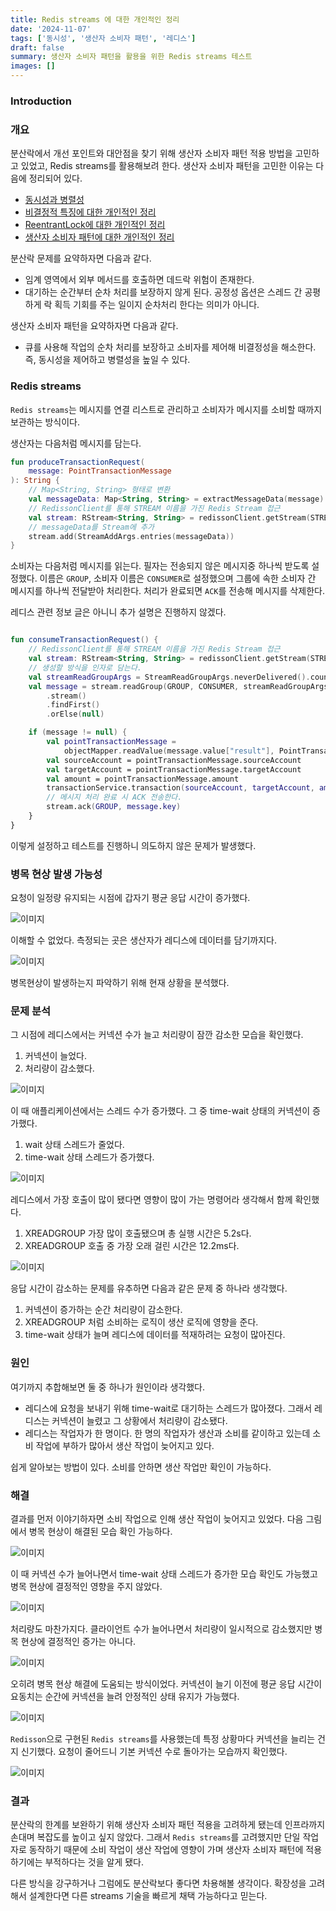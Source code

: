 ```yaml
---
title: Redis streams 에 대한 개인적인 정리
date: '2024-11-07'
tags: ['동시성', '생산자 소비자 패턴', '레디스']
draft: false
summary: 생산자 소비자 패턴을 활용을 위한 Redis streams 테스트
images: []
---
```


### Introduction

<TOCInline toc={props.toc} exclude="Introduction" />

### 개요

분산락에서 개선 포인트와 대안점을 찾기 위해 생산자 소비자 패턴 적용 방법을 고민하고 있었고, Redis streams를 활용해보려 한다.
생산자 소비자 패턴을 고민한 이유는 다음에 정리되어 있다.

- [동시성과 병렬성](https://tis-blog.vercel.app/blog/books/concurrency-7/0)
- [비결정적 특징에 대한 개인적인 정리](https://tis-blog.vercel.app/blog/books/concurrency-7/1_1)
- [ReentrantLock에 대한 개인적인 정리](https://tis-blog.vercel.app/blog/books/concurrency-7/1_2)
- [생산자 소비자 패턴에 대한 개인적인 정리](https://tis-blog.vercel.app/blog/books/concurrency-7/1_3)

분산락 문제를 요약하자면 다음과 같다.

- 임계 영역에서 외부 메서드를 호출하면 데드락 위험이 존재한다.
- 대기하는 순간부터 순차 처리를 보장하지 않게 된다. 공정성 옵션은 스레드 간 공평하게 락 획득 기회를 주는 일이지 순차처리 한다는 의미가 아니다.

생산자 소비자 패턴을 요약하자면 다음과 같다.

- 큐를 사용해 작업의 순차 처리를 보장하고 소비자를 제어해 비결정성을 해소한다. 즉, 동시성을 제어하고 병렬성을 높일 수 있다.

### Redis streams

`Redis streams`는 메시지를 연결 리스트로 관리하고 소비자가 메시지를 소비할 때까지 보관하는 방식이다.

생산자는 다음처럼 메시지를 담는다.

```kotlin
fun produceTransactionRequest(
    message: PointTransactionMessage
): String {
    // Map<String, String> 형태로 변환
    val messageData: Map<String, String> = extractMessageData(message)
    // RedissonClient를 통해 STREAM 이름을 가진 Redis Stream 접근
    val stream: RStream<String, String> = redissonClient.getStream(STREAM)
    // messageData를 Stream에 추가
    stream.add(StreamAddArgs.entries(messageData))
}
```

소비자는 다음처럼 메시지를 읽는다. 필자는 전송되지 않은 메시지중 하나씩 받도록 설정했다.
이름은 `GROUP`, 소비자 이름은 `CONSUMER`로 설정했으며 그룹에 속한 소비자 간 메시지를 하나씩 전달받아 처리한다.
처리가 완료되면 `ACK`를 전송해 메시지를 삭제한다.

레디스 관련 정보 글은 아니니 추가 설명은 진행하지 않겠다.

```kotlin

fun consumeTransactionRequest() {
    // RedissonClient를 통해 STREAM 이름을 가진 Redis Stream 접근
    val stream: RStream<String, String> = redissonClient.getStream(STREAM)
    // 생성할 방식을 인자로 담는다.
    val streamReadGroupArgs = StreamReadGroupArgs.neverDelivered().count(1)
    val message = stream.readGroup(GROUP, CONSUMER, streamReadGroupArgs).entries
        .stream()
        .findFirst()
        .orElse(null)

    if (message != null) {
        val pointTransactionMessage =
            objectMapper.readValue(message.value["result"], PointTransactionMessage::class.java)
        val sourceAccount = pointTransactionMessage.sourceAccount
        val targetAccount = pointTransactionMessage.targetAccount
        val amount = pointTransactionMessage.amount
        transactionService.transaction(sourceAccount, targetAccount, amount)
        // 메시지 처리 완료 시 ACK 전송한다.
        stream.ack(GROUP, message.key)
    }
}
```

이렇게 설정하고 테스트를 진행하니 의도하지 않은 문제가 발생했다.

### 병목 현상 발생 가능성

요청이 일정량 유지되는 시점에 갑자기 평균 응답 시간이 증가했다.

![이미지](/static/images/books/concurrency-7/141.png)

이해할 수 없었다. 측정되는 곳은 생산자가 레디스에 데이터를 담기까지다.

![이미지](/static/images/books/concurrency-7/145.png)

병목현상이 발생하는지 파악하기 위해 현재 상황을 분석했다.

### 문제 분석

그 시점에 레디스에서는 커넥션 수가 늘고 처리량이 잠깐 감소한 모습을 확인했다.

1. 커넥션이 늘었다.
2. 처리량이 감소했다.

![이미지](/static/images/books/concurrency-7/142.png)

이 때 애플리케이션에서는 스레드 수가 증가했다. 그 중 time-wait 상태의 커넥션이 증가했다.

1. wait 상태 스레드가 줄었다.
2. time-wait 상태 스레드가 증가했다.

![이미지](/static/images/books/concurrency-7/143.png)

레디스에서 가장 호출이 많이 됐다면 영향이 많이 가는 명령어라 생각해서 함께 확인했다.

1. XREADGROUP 가장 많이 호출됐으며 총 실행 시간은 5.2s다.
2. XREADGROUP 호출 중 가장 오래 걸린 시간은 12.2ms다.

![이미지](/static/images/books/concurrency-7/144.png)

응답 시간이 감소하는 문제를 유추하면 다음과 같은 문제 중 하나라 생각했다.

1. 커넥션이 증가하는 순간 처리량이 감소한다.
2. XREADGROUP 처럼 소비하는 로직이 생산 로직에 영향을 준다.
3. time-wait 상태가 늘며 레디스에 데이터를 적재하려는 요청이 많아진다.

### 원인

여기까지 추합해보면 둘 중 하나가 원인이라 생각했다.

- 레디스에 요청을 보내기 위해 time-wait로 대기하는 스레드가 많아졌다. 그래서 레디스는 커넥션이 늘렸고 그 상황에서 처리량이 감소됐다.
- 레디스는 작업자가 한 명이다. 한 명의 작업자가 생산과 소비를 같이하고 있는데 소비 작업에 부하가 많아서 생산 작업이 늦어지고 있다.

쉽게 알아보는 방법이 있다. 소비를 안하면 생산 작업만 확인이 가능하다.

### 해결

결과를 먼저 이야기하자면 소비 작업으로 인해 생산 작업이 늦어지고 있었다.
다음 그림에서 병목 현상이 해결된 모습 확인 가능하다.

![이미지](/static/images/books/concurrency-7/146.png)

이 때 커넥션 수가 늘어나면서 time-wait 상태 스레드가 증가한 모습 확인도 가능했고 병목 현상에 결정적인 영향을 주지 않았다.

![이미지](/static/images/books/concurrency-7/147.png)

처리량도 마찬가지다. 클라이언트 수가 늘어나면서 처리량이 일시적으로 감소했지만 병목 현상에 결정적인 증가는 아니다.

![이미지](/static/images/books/concurrency-7/148.png)

오히려 병목 현상 해결에 도움되는 방식이었다. 커넥션이 늘기 이전에 평균 응답 시간이 요동치는 순간에 커넥션을 늘려 안정적인 상태 유지가 가능했다.

![이미지](/static/images/books/concurrency-7/148.png)

`Redisson`으로 구현된 `Redis streams`를 사용했는데 특정 상황마다 커넥션을 늘리는 건지 신기했다. 요청이 줄어드니 기본 커넥션 수로 돌아가는 모습까지 확인했다.

![이미지](/static/images/books/concurrency-7/150.png)

### 결과

분산락의 한계를 보완하기 위해 생산자 소비자 패턴 적용을 고려하게 됐는데 인프라까지 손대며 복잡도를 높이고 싶지 않았다.
그래서 `Redis streams`를 고려했지만 단일 작업자로 동작하기 때문에 소비 작업이 생산 작업에 영향이 가며 생산자 소비자 패턴에 적용하기에는 부적하다는 것을 알게 됐다.

다른 방식을 강구하거나 그럼에도 분산락보다 좋다면 차용해볼 생각이다.
확장성을 고려해서 설계한다면 다른 streams 기술을 빠르게 채택 가능하다고 믿는다.
